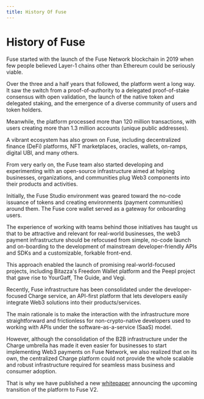 ```yaml
---
title: History Of Fuse
---
```

# History of Fuse

Fuse started with the launch of the Fuse Network blockchain in 2019 when few people believed Layer-1 chains other than Ethereum could be seriously viable.

Over the three and a half years that followed, the platform went a long way. It saw the switch from a proof-of-authority to a delegated proof-of-stake consensus with open validation, the launch of the native token and delegated staking, and the emergence of a diverse community of users and token holders.

Meanwhile, the platform processed more than 120 million transactions, with users creating more than 1.3 million accounts (unique public addresses).

A vibrant ecosystem has also grown on Fuse, including decentralized finance (DeFi) platforms, NFT marketplaces, oracles, wallets, on-ramps, digital UBI, and many others.

From very early on, the Fuse team also started developing and experimenting with an open-source infrastructure aimed at helping businesses, organizations, and communities plug Web3 components into their products and activities.&#x20;

Initially, the Fuse Studio environment was geared toward the no-code issuance of tokens and creating environments (payment communities) around them. The Fuse core wallet served as a gateway for onboarding users.

The experience of working with teams behind those initiatives has taught us that to be attractive and relevant for real-world businesses, the web3 payment infrastructure should be refocused from simple, no-code launch and on-boarding to the development of mainstream developer-friendly APIs and SDKs and a customizable, forkable front-end.

This approach enabled the launch of promising real-world-focused projects, including Bitazza's Freedom Wallet platform and the Peepl project that gave rise to YourGaff, The Guide, and Vegi.&#x20;

Recently, Fuse infrastructure has been consolidated under the developer-focused Charge service, an API-first platform that lets developers easily integrate Web3 solutions into their products/services.&#x20;

The main rationale is to make the interaction with the infrastructure more straightforward and frictionless for non-crypto-native developers used to working with APIs under the software-as-a-service (SaaS) model.

However, although the consolidation of the B2B infrastructure under the Charge umbrella has made it even easier for businesses to start implementing Web3 payments on Fuse Network, we also realized that on its own, the centralized Charge platform could not provide the whole scalable and robust infrastructure required for seamless mass business and consumer adoption.

That is why we have published a new [whitepaper](https://www.fuse.io/whitepaper) announcing the upcoming transition of the platform to Fuse V2.  &#x20;
